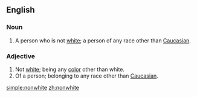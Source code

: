 ==English==
===Noun===
{{en-noun}}
# A person who is not [[white]]; a person of any race other than [[Caucasian]].

===Adjective===
{{en-adj}}
# Not [[white]]; being any [[color]] other than white.
# Of a person; belonging to any race other than [[Caucasian]].

[[simple:nonwhite]]
[[zh:nonwhite]]